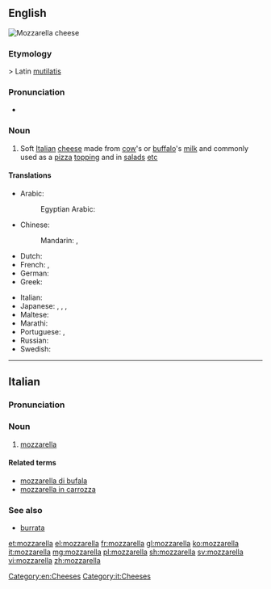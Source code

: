 {{also|Mozzarella}}
==English==
[[Image:Cheese 07 bg 042906.jpg|thumb|right|Mozzarella cheese]]
{{wikipedia}}

===Etymology===
{{etyl|it|en}} {{m|it|mozzare||to cut off}} > Latin [[mutilatis]]

===Pronunciation===
* {{a|UK}} {{IPA|/mɒt.sə.ˈɹɛl.ə/|lang=en}}

===Noun===
{{en-noun|s|mozzarelle}}

# Soft [[Italian]] [[cheese]] made from [[cow]]'s or [[buffalo]]'s [[milk]] and commonly used as a [[pizza]] [[topping]] and in [[salad]]s [[etc]]

====Translations====
{{trans-top|soft Italian cheese}}
* Arabic: {{t|ar|مُوزَارِيلَا|f|tr=muzarelā}}
*: Egyptian Arabic: {{t|arz|موتزاريلا|f|tr=mutzarela|sc=Arab}}
* Chinese:
*: Mandarin: {{t+|cmn|馬蘇里拉|sc=Hani}}, {{t+|cmn|马苏里拉|tr=mǎsūlǐlā|sc=Hani}}
* Dutch: {{t|nl|mozzarella}}
* French: {{t+|fr|mozzarelle|f}}, {{t+|fr|mozzarella|f}}
* German: {{t+|de|Mozzarella|m}}
* Greek: {{t|el|μοτσαρέλα|f}}
{{trans-mid}}
* Italian: {{t+|it|mozzarella|f}}
* Japanese: {{t|ja|モッツァレラ|tr=mottsarera|sc=Jpan}}, {{t|ja|モツァレラ|tr=motsarera|sc=Jpan}}, {{t|ja|モザレラ|tr=mozarera|sc=Jpan}}, {{t|ja|モッツァレッラ|tr=mottsarerra|sc=Jpan}}
* Maltese: {{t|mt|mozzarella|f}}
* Marathi: {{t|mr|मोजारेला|tr=mozārelā|sc=Deva}}
* Portuguese: {{t+|pt|muçarela|f}}, {{t+|pt|mozarela|f}}
* Russian: {{t|ru|моцаре́лла|f|tr=mocarɛ́lla}}
* Swedish: {{t+|sv|mozzarella|c}}
{{trans-bottom}}

[[Category:en:Cheeses]]

----

==Italian==
{{wikipedia|lang=it}}
===Pronunciation===
{{rfp|it}}
===Noun===
{{it-noun|f}}

# [[#English|mozzarella]]

====Related terms====
* [[mozzarella di bufala]]
* [[mozzarella in carrozza]]

===See also===
* [[burrata]]

[[Category:it:Cheeses]]

[[et:mozzarella]]
[[el:mozzarella]]
[[fr:mozzarella]]
[[gl:mozzarella]]
[[ko:mozzarella]]
[[it:mozzarella]]
[[mg:mozzarella]]
[[pl:mozzarella]]
[[sh:mozzarella]]
[[sv:mozzarella]]
[[vi:mozzarella]]
[[zh:mozzarella]]